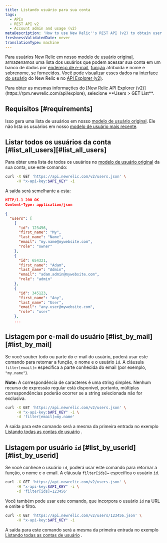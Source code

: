 ```yaml
---
title: Listando usuário para sua conta
tags:
  - APIs
  - REST API v2
  - Account admin and usage (v2)
metaDescription: 'How to use New Relic''s REST API (v2) to obtain user names, emails, roles, and IDs for your New Relic account.'
freshnessValidatedDate: never
translationType: machine
---
```


Para usuários New Relic em nosso [modelo de usuário original](/docs/accounts/original-accounts-billing/original-product-based-pricing/overview-user-models), armazenamos uma lista dos usuários que podem acessar sua conta em um banco de dados por [endereço de e-mail](/docs/accounts-partnerships/accounts/account-setup/adding-updating-users), [função](/docs/accounts-partnerships/accounts/account-setup/users-roles) atribuída e nome e sobrenome, se fornecidos. Você pode visualizar esses dados na [interface do usuário](/docs/accounts-partnerships/accounts/account-setup/adding-updating-users) do New Relic e no [API Explorer (v2)](/docs/apm/apis/api-explorer-v2/parts-api-explorer).

<Callout variant="tip">
  Para obter as mesmas informações do [New Relic API Explorer (v2)](https://rpm.newrelic.com/api/explore), selecione <DNT>**Users &gt; GET List**</DNT>.
</Callout>

## Requisitos [#requirements]

Isso gera uma lista de usuários em nosso [modelo de usuário original](/docs/accounts/original-accounts-billing/original-product-based-pricing/overview-user-models). Ele não lista os usuários em nosso [modelo de usuário mais recente](/docs/accounts/original-accounts-billing/original-product-based-pricing/overview-user-models).

## Listar todos os usuários da conta [#list\_all\_users][#list_all_users]

Para obter uma lista de todos os usuários no [modelo de usuário original](/docs/accounts/original-accounts-billing/original-product-based-pricing/overview-user-models) da sua conta, use este comando:

```sh
curl -X GET 'https://api.newrelic.com/v2/users.json' \
     -H "x-api-key:$API_KEY" -i
```

A saída será semelhante a esta:

```json
HTTP/1.1 200 OK
Content-Type: application/json

{
  "users": [
    {
      "id": 123456,
      "first_name": "My",
      "last_name": "Name",
      "email": "my.name@mywebsite.com",
      "role": "owner"
    },
    {
      "id": 654321,
      "first_name": "Adam",
      "last_name": "Admin",
      "email": "adam.admin@mywebsite.com",
      "role": "admin"
    },
    {
      "id": 345123,
      "first_name": "Any",
      "last_name": "User",
      "email": "any.user@mywebsite.com",
      "role": "user"
    },
    ...
```

## Listagem por e-mail do usuário [#list\_by\_mail][#list_by_mail]

Se você souber todo ou parte do e-mail do usuário, poderá usar este comando para retornar a função, o nome e o usuário `id`. A cláusula `filter[email]=` especifica a parte conhecida do email (por exemplo, `"my.name"`).

<DNT>**Note:**</DNT> A correspondência de caracteres é uma string simples. Nenhum recurso de expressão regular está disponível, portanto, múltiplas correspondências poderão ocorrer se a string selecionada não for exclusiva.

```sh
curl -X GET 'https://api.newrelic.com/v2/users.json' \
     -H "x-api-key:$API_KEY" -i \
     -d 'filter[email]=my.name'
```

A saída para este comando será a mesma da primeira entrada no exemplo [Listando todas as contas de usuário](#list_all_users) .

## Listagem por usuário `id` [#list\_by\_userid][#list_by_userid]

Se você conhece o usuário `id`, poderá usar este comando para retornar a função, o nome e o email. A cláusula `filter[ids]=` especifica o usuário `id`.

```sh
curl -X GET 'https://api.newrelic.com/v2/users.json' \
     -H "x-api-key:$API_KEY" -i \
     -d 'filter[ids]=123456'
```

Você também pode usar este comando, que incorpora o usuário `id` na URL e omite o filtro.

```sh
curl -X GET 'https://api.newrelic.com/v2/users/123456.json' \
     -H "x-api-key:$API_KEY" -i
```

A saída para este comando será a mesma da primeira entrada no exemplo [Listando todas as contas de usuário](#list_all_users) .